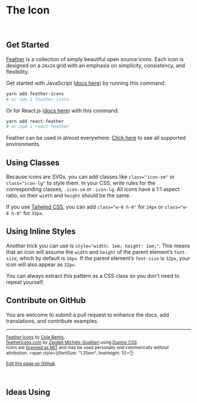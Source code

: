 # The <code><KebabCase /></code> Icon

<div>
	<LargeDemo />
</div>

<br />

## Get Started

[Feather](https://github.com/feathericons/feather) is a collection of simply beautiful open source icons. Each icon is
designed on a `24x24` grid with an emphasis on simplicity, consistency, and flexibility.

Get started with JavaScript ([docs here](https://github.com/feathericons/feather)) by running this command:

```bash
yarn add feather-icons
# or npm i feather-icons
```

Or for React.js ([docs here](https://github.com/feathericons/react-feather)) with this command:

<!-- TODO: Add Vue docs? -->

```bash
yarn add react-feather
# or npm i react-feather
```

Feather can be used in almost everywhere. [Click here](https://github.com/feathericons/feather#related-projects) to see
all supported environments.

## Using Classes

Because icons are SVGs, you can add classes like `class="icon-sm"` or `class="icon-lg"` to style them. In your CSS,
write rules for the corresponding classes, `.icon-sm` or `.icon-lg`. All icons have a 1:1 aspect ratio, so their `width`
and `height` should be the same.

If you use [Tailwind CSS](https://tailwindcss.com), you can add `class="w-6 h-6"` for `24px` or `class="w-8 h-8"` for
`32px`.

## Using Inline Styles

Another trick you can use is `style="width: 1em; height: 1em;"`. This means that an icon will assume the `width` and
`height` of the parent element’s `font-size`, which by default is `16px`. If the parent element’s `font-size` is `32px`,
your icon will also appear as `32px`.

You can always extract this pattern as a CSS class so you don't need to repeat yourself.

## Contribute on GitHub

You are welcome to submit a pull request to enhance the docs, add translations, and contribute examples.

<hr />

<div>
<small>

[Feather Icons](https://github.com/feathericons/feather) by [Cole Bemis](https://twitter.com/colebemis).<br />
[feathericons.com](https://github.com/feathericons/feathericons.com) by
[Zaydek Michels-Gualtieri](https://twitter.com/username_ZAYDEK) using
[Duomo CSS](https://github.com/zaydek/duomo).<br /> Icons are
[licensed as MIT](https://github.com/feathericons/feather/blob/master/LICENSE) and may be used personally and
commerically _without_ attribution. <span style={{fontSize: "1.25em", lineHeight: 1}}>👌</span>

[Edit this page on GitHub](TODO).

</small>
</div>

<br />

## Ideas Using <code><KebabCase /></code>

<div>
	<Demos />
</div>

<div>
	<More />
</div>
